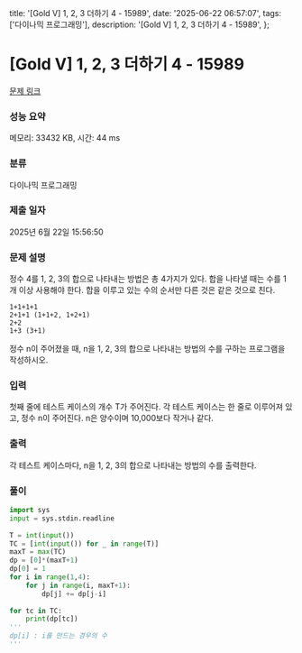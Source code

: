   title: '[Gold V] 1, 2, 3 더하기 4 - 15989',
  date: '2025-06-22 06:57:07',
  tags: ['다이나믹 프로그래밍'],
  description: '[Gold V] 1, 2, 3 더하기 4 - 15989',
};

# [Gold V] 1, 2, 3 더하기 4 - 15989 

[문제 링크](https://www.acmicpc.net/problem/15989) 

### 성능 요약

메모리: 33432 KB, 시간: 44 ms

### 분류

다이나믹 프로그래밍

### 제출 일자

2025년 6월 22일 15:56:50

### 문제 설명

정수 4를 1, 2, 3의 합으로 나타내는 방법은 총 4가지가 있다. 합을 나타낼 때는 수를 1개 이상 사용해야 한다. 합을 이루고 있는 수의 순서만 다른 것은 같은 것으로 친다.

	1+1+1+1
	2+1+1 (1+1+2, 1+2+1)
	2+2
	1+3 (3+1)

정수 n이 주어졌을 때, n을 1, 2, 3의 합으로 나타내는 방법의 수를 구하는 프로그램을 작성하시오.

### 입력 

 첫째 줄에 테스트 케이스의 개수 T가 주어진다. 각 테스트 케이스는 한 줄로 이루어져 있고, 정수 n이 주어진다. n은 양수이며 10,000보다 작거나 같다.

### 출력 

 각 테스트 케이스마다, n을 1, 2, 3의 합으로 나타내는 방법의 수를 출력한다.

### 풀이
```python
import sys
input = sys.stdin.readline
         
T = int(input())
TC = [int(input()) for _ in range(T)]
maxT = max(TC)
dp = [0]*(maxT+1)
dp[0] = 1
for i in range(1,4):
    for j in range(i, maxT+1):
        dp[j] += dp[j-i]
    
for tc in TC:
    print(dp[tc])
'''
dp[i] : i를 만드는 경우의 수
'''
```